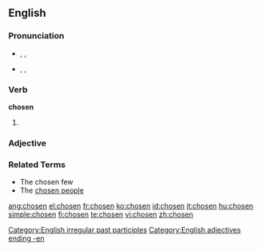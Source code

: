 ==English==

===Pronunciation===
* {{a|UK}} {{enPR|chōz'ən}}, {{IPA|/ˈtʃəʊ.zən/}}, {{SAMPA|/"tS@U.z@n/}}
*: {{rhymes|əʊzən}}
* {{a|US}} {{enPR|chōz'ən}}, {{IPA|/ˈtʃoʊ.zən/}}, {{SAMPA|/"tSoU.z@n/}}
*: {{audio|En-us-chosen.ogg|audio}}
*: {{rhymes|oʊzən}}

===Verb===
'''chosen'''

# {{past participle of|[[choose]]}}

===Adjective===



===Related Terms===
* The chosen few
* The [[chosen people]]

[[Category:English irregular past participles]]
[[Category:English adjectives ending -en]]

[[ang:chosen]]
[[el:chosen]]
[[fr:chosen]]
[[ko:chosen]]
[[id:chosen]]
[[it:chosen]]
[[hu:chosen]]
[[simple:chosen]]
[[fi:chosen]]
[[te:chosen]]
[[vi:chosen]]
[[zh:chosen]]